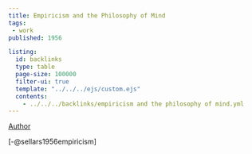 ```yaml
---
title: Empiricism and the Philosophy of Mind
tags: 
 - work
published: 1956

listing:
  id: backlinks
  type: table
  page-size: 100000
  filter-ui: true
  template: "../../../ejs/custom.ejs"
  contents:
    - ../../../backlinks/empiricism and the philosophy of mind.yml
---
```


[Author](/docs/phil/people/Wilfrid Sellars.html)

[-@sellars1956empiricism]


